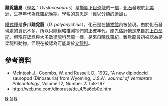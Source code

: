 {{Automatic Taxobox
| taxon = Dyslocosaurus
| status = fossil
| fossil_range = [[侏罗纪|晚侏罗世]]
| image = 
| image_caption = 
| authority = [[約瑟·波拿巴|Bonaparte]] & Mateus, 1999
| type_species = '''多爪難覓龍<br>''Dyslocosaurus polyonychius''''' 
| type_species_authority = Bonaparte & Mateus, 1999 
}}

'''難覓龍屬'''（[[學名|學名]]：''Dyslocosaurus''）是[[蜥腳下目|蜥腳下目]][[恐龍|恐龍]]的一[[屬|屬]]，[[化石|化石]]發現於[[北美洲|北美洲]]，生存年代為[[侏羅紀|侏羅紀]]晚期。學名的意思是「難以分類的蜥蜴」。

[[模式種|模式種]]是'''多爪難覓龍'''（''D. polyonychius''），化石是在[[博物館|博物館]]內被發現。由於化石發現處的資訊不多，所以只能粗略推測牠們的正確年代，原先估計牠是來自於[[上白堊紀|上白堊紀]]，但現在認爲與大多數[[梁龍科|梁龍科]]恐龍一樣，是來自晚[[侏羅紀|侏羅紀]]。難覓龍最初被認為是梁龍科動物，但現在被認為可能屬於[[叉龍科|叉龍科]]。

==參考資料==
* McIntosh,J., Coombs, W. and Russell, D., 1992, "A new diplodocid sauropod (Dinosauria) from Wyoming, U.S.A". ''Journal of Vertebrate Paleontology'', Volume 12, Number 2: 158-167
* http://web.me.com/dinoruss/de_4/5a6cb0e.htm
{{Taxonbar|from=Q2006215}}

[[Category:侏羅紀恐龍|N]]
[[Category:北美洲恐龍|N]]
[[Category:叉龍科|N]]


{{dinosaur-stub}}